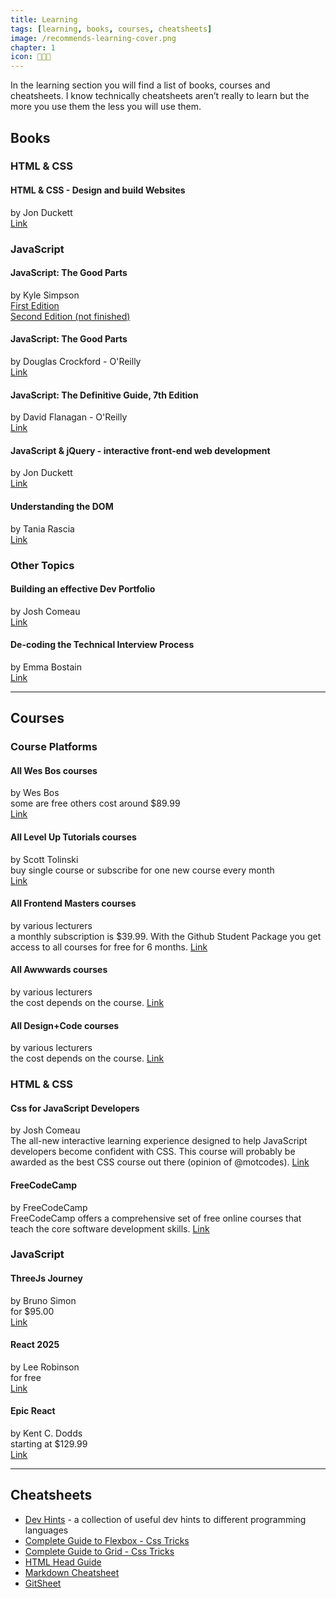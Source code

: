 ```yaml
---
title: Learning
tags: [learning, books, courses, cheatsheets]
image: /recommends-learning-cover.png
chapter: 1
icon: 🧑🏾‍🏫
---
```


In the learning section you will find a list of books, courses and cheatsheets. I know technically cheatsheets aren’t really to learn but the more you use them the less you will use them.

## Books

### HTML & CSS

#### HTML & CSS - Design and build Websites

by Jon Duckett  
[Link](http://www.htmlandcssbook.com/)

### JavaScript

#### JavaScript: The Good Parts

by Kyle Simpson  
[First Edition ](https://github.com/getify/You-Dont-Know-JS/tree/1st-ed)  
[Second Edition (not finished)](https://github.com/getify/You-Dont-Know-JS)

#### JavaScript: The Good Parts

by Douglas Crockford - O'Reilly  
[Link](https://www.oreilly.com/library/view/javascript-the-good/9780596517748/)

#### JavaScript: The Definitive Guide, 7th Edition

by David Flanagan - O'Reilly  
[Link](https://www.oreilly.com/library/view/javascript-the-definitive/9781491952016/)

#### JavaScript & jQuery - interactive front-end web development

by Jon Duckett  
[Link](http://javascriptbook.com/)

#### Understanding the DOM

by Tania Rascia  
[Link](https://www.digitalocean.com/community/books/understanding-the-dom-document-object-model-ebook)

### Other Topics

#### Building an effective Dev Portfolio

by Josh Comeau  
[Link](https://www.joshwcomeau.com/effective-portfolio/)

#### De-coding the Technical Interview Process

by Emma Bostain  
[Link](https://technicalinterviews.dev/)

---

## Courses

### Course Platforms

#### All Wes Bos courses

by Wes Bos  
some are free others cost around $89.99  
[Link](https://wesbos.com/courses)

#### All Level Up Tutorials courses

by Scott Tolinski  
buy single course or subscribe for one new course every month  
[Link](https://www.leveluptutorials.com/)

#### All Frontend Masters courses

by various lecturers  
a monthly subscription is $39.99. With the Github Student Package you get access to all courses for free for 6 months.
[Link](https://www.leveluptutorials.com/)

#### All Awwwards courses

by various lecturers  
the cost depends on the course.
[Link](https://www.awwwards.com/academy/)

#### All Design+Code courses

by various lecturers  
the cost depends on the course.
[Link](https://designcode.io/)

### HTML & CSS

#### Css for JavaScript Developers

by Josh Comeau  
The all-new interactive learning experience designed to help JavaScript developers become confident with CSS.
This course will probably be awarded as the best CSS course out there (opinion of @motcodes).
[Link](https://css-for-js.dev/)

#### FreeCodeCamp

by FreeCodeCamp  
FreeCodeCamp offers a comprehensive set of free online courses that teach the core software development skills.
[Link](https://www.freecodecamp.org/learn/)

### JavaScript

#### ThreeJs Journey

by Bruno Simon  
for $95.00  
[Link](https://threejs-journey.xyz/)

#### React 2025

by Lee Robinson  
for free  
[Link](https://react-2025-docs.vercel.app/)

#### Epic React

by Kent C. Dodds  
starting at $129.99  
[Link](https://epicreact.dev/)

---

## Cheatsheets

- [Dev Hints](https://devhints.io/) - a collection of useful dev hints to different programming languages
- [Complete Guide to Flexbox - Css Tricks](https://css-tricks.com/snippets/css/a-guide-to-flexbox/)
- [Complete Guide to Grid - Css Tricks](https://css-tricks.com/snippets/css/complete-guide-grid/)
- [HTML Head Guide](https://htmlhead.dev/)
- [Markdown Cheatsheet](https://github.com/adam-p/markdown-here/wiki/Markdown-Cheatsheet)
- [GitSheet](https://gitsheet.wtf/)
